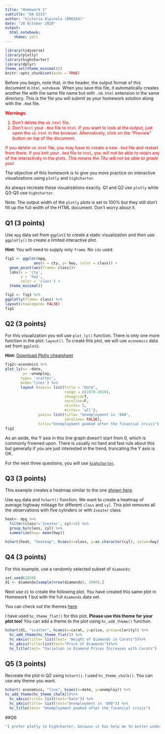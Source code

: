 ```yaml
---
title: "Homework 2"
subtitle: "DA 6233"
author: "Victoria Espinola (BNQ164)"
date: "20 October 2020"
output: 
  html_notebook:
    theme: yeti
---
```


```r
library(tidyverse)
library(plotly)
library(highcharter)
library(dplyr)
theme_set(theme_minimal())
knitr::opts_chunk$set(echo = TRUE)
```

Before you begin, note that, in the header, the output format of this document is `html_notebook`. When you save this file, it automatically creates another file with the same file name but with `.nb.html` extension in the same directory. This is the file you will submit as your homework solution along with the `.Rmd` file. 

<font color = "red"> 
**Warnings**: 

1) Don't delete the `nb.html` file. 
2) Don't `knit` your `.Rmd` file to `html`. If you want to look at the output, just open the `nb.html` in the browser. Alternatively, click on the "Preview" button on top of the document.

If you delete `nb.html` file, you may have to create a new `.Rmd` file and restart from there. If you knit your `.Rmd` file to `html`, you will not be able to retain any of the interactivity in the plots. *This means the TAs will not be able to grade you!*
</font>


The objective of this homework is to give you more practice on interactive visualizations using `plotly` and `highcharter`. 

As always recreate these visualizations exactly. Q1 and Q2 use `plotly` while Q3-Q5 use `highcharter`. 

Note: The output width of the `plotly` plots is set to 100% but they still don't fill up the full width of the HTML document. Don't worry about it.

## Q1 (3 points)

Use `mpg` data set from `ggplot2` to create a static visualization and then use `ggplotly()` to create a limited interactive plot.

**Hint**: You will need to supply only `frame`. No `ids` used.

```r
fig1 <- ggplot(mpg, 
             aes(x = cty, y= hwy, color = class)) +
  geom_point(aes(frame= class))+
  labs(x = 'cty',
       y = 'hwy',
       color = 'class') +
  theme_minimal() 
```

```r
fig1 <- fig1 %>% 
ggplotly(frame= class) %>%
layout(showlegend= FALSE)
fig1
```


## Q2 (3 points)

For this visualization you will use `plot_ly()` function. There is only one more function in the plot: `layout()`.  To create this plot, we will use `economics` data set from `ggplot2`.

**Hint:** [Download Plotly cheatsheet](https://images.plot.ly/plotly-documentation/images/r_cheat_sheet.pdf)


```r
fig2<-economics %>%
plot_ly(x= ~date, 
        y= ~unemploy,
       type= 'scatter',
       mode='lines') %>%
       layout (xaxis= list(title = "Date", 
                           range = c(1970-2010), 
                           showgrid=T,
                           zeroline=F, 
                           nticks= 5, 
                           mirror= 'all'), 
               yaxis= list(title= "Unemployment in '000", 
                           zeroline= FALSE), 
               title="Unemployment peaked after the financial crisis")
fig2
```

As an aside, the Y axis in this line graph doesn't start from 0, which is commonly frowned upon. There is usually no hard and fast rule about this but generally if you are just interested in the trend, truncating the Y axis is OK.


For the next three questions, you will use [`highcharter`](https://jkunst.com/highcharter/). 

## Q3 (3 points)
This example creates a heatmap similar to the one [shown here](https://jkunst.com/highcharter/articles/highcharter.html).

Use `mpg` data and `hchart()` function. We want to create a heatmap of average highway mileage for different `class` and `cyl`. This plot removes all the observations with five cylinders or with `2seater` class.

```r
heat<- mpg %>%
  filter(class!='2seater', cyl!=5) %>%
  group_by(class, cyl) %>%
  summarize(hwy= mean(hwy))

hchart(heat, "heatmap", hcaes(x=class, y=as.character(cyl), value=hwy), name="Heat Map AVG HWY")
```


## Q4 (3 points)

For this example, use a randomly selected subset of `diamonds`:

```r
set.seed(2020)
d1 <- diamonds[sample(nrow(diamonds), 1000),]
```

Next use `d1` to create the following plot. You have created this same plot in Homework 1 but with the full `diamonds` data set. 

You can check out the themes [here](https://jkunst.com/highcharter/articles/themes.html).

I have used `hc_theme_flat()` for this plot. **Please use this theme for your plot too!**
You can add a theme to the plot using `hc_add_theme()` function.

```r
hchart(d1, "scatter", hcaes(x=carat, y=price, group=clarity)) %>%
  hc_add_theme(hc_theme_flat()) %>%
  hc_xAxis(title= list(text= "Weight of Diamonds in Carats"))%>%
  hc_yAxis(title=list(text="Price of Diamonds"))%>%
  hc_title(text= "Variation in Diamond Prices Increases with Carats")
```


## Q5 (3 points)

Recreate the plot in Q2 using `hchart()`. I used `hc_theme_chalk()`. You can use any theme you want.


```r
hchart( economics, "line", hcaes(x=date, y=unemploy)) %>%
hc_add_theme(hc_theme_chalk())%>%
  hc_xAxis(title= list(text="Date")) %>%
  hc_yAxis(title= list(text="Unemployment in '000")) %>%
  hc_title(text= "Unemployment peaked after the financial crisis")
```
##Q6 
```r
"I prefer plotly to highcharter, because it has help me to better understand R. I enjoyed that highcharter had more graphical features and made really impressive graphs without choosing all the specific aesthetics"
```

